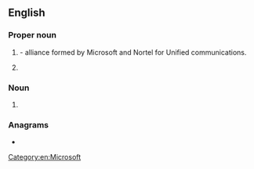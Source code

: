 {{also|ica|iĉa|icã|iça|-ica}}
==English==
{{wikipedia|ICA}}

===Proper noun===
{{en-proper noun}}

# {{io|lang=en|[[w:Innovative Communications Alliance|Innovative Communications Alliance]]|nodot=1}} - alliance formed by Microsoft and Nortel for Unified communications.
# {{io|lang=en|[[w:Irish Citizens Army|Irish Citizens Army]]}}

===Noun===
{{en-noun}}

#{{lb|en|computer}} {{io|lang=en|w:image compression artifact|}}

===Anagrams===
* {{anagrams|en|a=aci|ACI|C.I.A.|CAI|CIA|Cai|Cai.|Cài}}

[[Category:en:Microsoft]]
